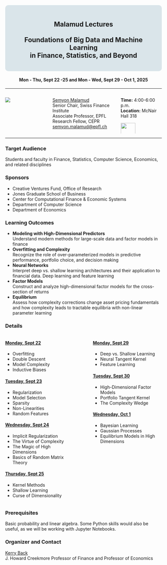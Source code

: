 ::: {style="text-align: center; background-color: #dae5ea; padding: 20px; border-radius: 10px;"}

## Malamud Lectures<br><br>Foundations of Big Data and Machine Learning <br>in Finance, Statistics, and Beyond
:::

::: {style="text-align: center;"}

#### Mon - Thu, Sept 22 -25 and Mon - Wed, Sept 29 - Oct 1, 2025

:::

---

:::: {.columns}
::: {.column width="20%"} 
![](photo.jpg)
:::
::: {.column width="5%"}
:::
::: {.column width="45%"} 
[Semyon Malamud](https://www.epfl.ch/labs/sfi-sm/)<br>
Senior Chair, Swiss Finance Institute <br>
Associate Professor, EPFL<br>
Research Fellow, CEPR<br>
[semyon.malamud@epfl.ch](mailto:semyon.malamud@epfl.ch)
:::
::: {.column width="30%"}
**Time:** 4:00-6:00 p.m.  
**Location:** McNair Hall 318  

![](RiceUniversity.png){width="60%"}
:::
::::

---

### Target Audience

Students and faculty in Finance, Statistics, Computer Science, Economics, and related disciplines 

### Sponsors

- Creative Ventures Fund, Office of Research
- Jones Graduate School of Business
- Center for Computational Finance & Economic Systems
- Department of Computer Science
- Department of Economics

### Learning Outcomes

- **Modeling with High-Dimensional Predictors**<br>Understand modern methods for large-scale data and factor models in finance
- **Overfitting and Complexity**<br>Recognize the role of over-parameterized models in predictive performance, portfolio choice, and decision making
- **Neural Networks**<br>Interpret deep vs. shallow learning architectures and their application to financial data. Deep learning and feature learning
- **Factor Models**<br>Construct and analyze high-dimensional factor models for the cross-section of returns
- **Equilibrium**<br>Assess how complexity corrections change asset pricing fundamentals and how complexity leads to tractable equilibria with non-linear parameter learning

### Details

:::: {.columns}
::: {.column width="48%"}
#### [Monday, Sept 22](lecture1.qmd)
- Overfitting
- Double Descent
- Model Complexity
- Inductive Biases

#### [Tuesday, Sept 23](lecture2.qmd)
- Regularization
- Model Selection
- Sparsity
- Non-Linearities
- Random Features

#### [Wednesday, Sept 24](lecture3.qmd)
- Implicit Regularization
- The Virtue of Complexity
- The Magic of High Dimensions
- Basics of Random Matrix Theory

#### [Thursday, Sept 25](lecture4.qmd)
- Kernel Methods
- Shallow Learning
- Curse of Dimensionality
:::

::: {.column width="4%"}
:::

::: {.column width="48%"}
#### [Monday, Sept 29](lecture5.qmd)
- Deep vs. Shallow Learning
- Neural Tangent Kernel
- Feature Learning

#### [Tuesday, Sept 30](lecture6.qmd)
- High-Dimensional Factor Models
- Portfolio Tangent Kernel
- The Complexity Wedge

#### [Wednesday, Oct 1](lecture7.qmd)
- Bayesian Learning
- Gaussian Processes
- Equilibrium Models in High Dimensions
:::
::::

### Prerequisites

Basic probability and linear algebra. Some Python skills would also be useful, as we will be working with Jupyter Notebooks.

### Organizer and Contact

[Kerry Back](mailto:kerry.e.back@rice.edu)<br>
J. Howard Creekmore Professor of Finance and Professor of Economics



